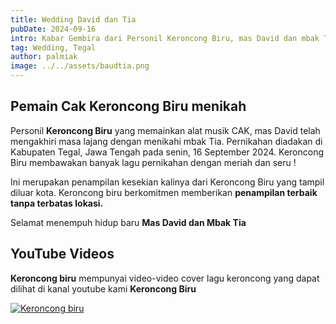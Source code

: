 ```yaml
---
title: Wedding David dan Tia
pubDate: 2024-09-16
intro: Kabar Gembira dari Personil Keroncong Biru, mas David dan mbak Tia, selamat menikah !
tag: Wedding, Tegal
author: palmiak
image: ../../assets/baudtia.png
---
```


## Pemain Cak Keroncong Biru menikah

Personil **Keroncong Biru** yang memainkan alat musik CAK, mas David telah mengakhiri masa lajang dengan menikahi mbak Tia. Pernikahan diadakan di Kabupaten Tegal, Jawa Tengah pada senin, 16 September 2024. Keroncong Biru membawakan banyak lagu pernikahan dengan meriah dan seru !

Ini merupakan penampilan kesekian kalinya dari Keroncong Biru yang tampil diluar kota. Keroncong biru berkomitmen memberikan **penampilan terbaik tanpa terbatas lokasi.** 

Selamat menempuh hidup baru **Mas David dan Mbak Tia** 
## YouTube Videos

**Keroncong biru** mempunyai video-video cover lagu keroncong yang dapat dilihat di kanal youtube kami **Keroncong Biru**


[![Keroncong biru](https://img.youtube.com/vi/Oy7WBpKWbDA/maxresdefault.jpg)](https://www.youtube.com/watch?v=Oy7WBpKWbDA)
